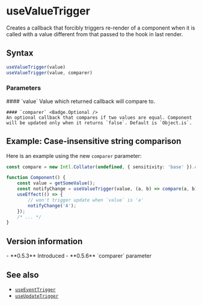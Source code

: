<Module name="zeta-dom-react" />

# useValueTrigger

Creates a callback that forcibly triggers re-render of a component
when it is called with a value different from that passed to the hook in last render.

## Syntax

```javascript
useValueTrigger(value)
useValueTrigger(value, comparer)
```

<ImportHint
    name="useValueTrigger"
    module="zeta-dom-react"
    require="useValueTrigger"
    global="zeta.react.useValueTrigger" />

### Parameters

<dl>
    #### `value`
    Value which returned callback will compare to.

    #### `comparer` <Badge.Optional />
    An optional callback that compares if two values are equal. Component will be updated only when it returns `false`. Default is `Object.is`.
</dl>

## Example: Case-insensitive string comparison

Here is an example using the new `comparer` parameter:

```typescript
const compare = new Intl.Collator(undefined, { sensitivity: 'base' }).compare;

function Component() {
    const value = getSomeValue();
    const notifyChange = useValueTrigger(value, (a, b) => compare(a, b) === 0);
    useEffect(() => {
        // won't trigger update when `value` is 'a'
        notifyChange('A');
    });
    /* ... */
}
```

## Version information

<VersionTimeline module="zeta-dom-react">
- **0.5.3** Introduced
- **0.5.6** `comparer` parameter
</VersionTimeline>

## See also

- [`useEventTrigger`](:)
- [`useUpdateTrigger`](:)
